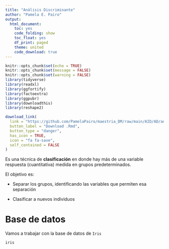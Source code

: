 ---
title: "Análisis Discriminante"
author: "Pamela E. Pairo"
output:
  html_document:
    toc: yes
    code_folding: show
    toc_float: yes
    df_print: paged
    theme: united
    code_download: true
---

```{r setup, include=FALSE}
knitr::opts_chunk$set(echo = TRUE)
knitr::opts_chunk$set(message = FALSE)
knitr::opts_chunk$set(warning = FALSE)
library(tidyverse)
library(readxl)
library(ggfortify)
library(factoextra)
library(ggpubr)
library(downloadthis)
library(reshape2)
```

```{r, echo = FALSE}

download_link(
  link = "https://github.com/PamelaPairo/maestria_DM/raw/main/AID/AD/analisis_discriminante.Rmd",
  button_label = "Download .Rmd",
  button_type = "danger",
  has_icon = TRUE,
  icon = "fa fa-save",
  self_contained = FALSE
)
```

Es una técnica de **clasificación** en donde hay más de una variable respuesta (cuantitativa) medida en grupos predeterminados.

El objetivo es:

- Separar los grupos, identificando las variables que permiten esa separación

- Clasificar a nuevos individuos

# Base de datos

Vamos a trabajar con la base de datos de `Iris`


```{r}
iris
```

